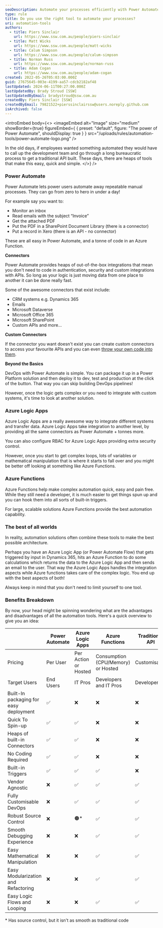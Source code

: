 ```yaml
---
seoDescription: Automate your processes efficiently with Power Automate, Azure Logic Apps, and Azure Functions, offering various connectors, custom integrations, and DevOps capabilities for seamless workflow management.
type: rule
title: Do you use the right tool to automate your processes?
uri: automation-tools
authors:
  - title: Piers Sinclair
    url: https://www.ssw.com.au/people/piers-sinclair
  - title: Matt Wicks
    url: https://www.ssw.com.au/people/matt-wicks
  - title: Calum Simpson
    url: https://www.ssw.com.au/people/calum-simpson
  - title: Norman Russ
    url: https://www.ssw.com.au/people/norman-russ
  - title: Adam Cogan
    url: https://www.ssw.com.au/people/adam-cogan
created: 2022-05-26T05:03:00.000Z
guid: 27675645-003e-4199-aa57-cdcb2182af48
lastUpdated: 2024-06-11T00:27:00.000Z
lastUpdatedBy: Brady Stroud [SSW]
lastUpdatedByEmail: bradystroud@ssw.com.au
createdBy: Piers Sinclair [SSW]
createdByEmail: 79821522+pierssinclairssw@users.noreply.github.com
isArchived: false
---
```


<introEmbed
  body={<>
<imageEmbed
  alt="Image"
  size="medium"
  showBorder={true}
  figureEmbed={ {
    preset: "default",
    figure: "The power of Power Automate",
    shouldDisplay: true
  } }
  src="/uploads/rules/automation-tools/power-automate-logo.png"
/>

In the old days, if employees wanted something automated they would have to call up the development team and go through a long bureaucratic process to get a traditional API built. These days, there are heaps of tools that make this easy, quick and simple.
  </>}
/>
### Power Automate

Power Automate lets power users automate away repeatable manual processes. They can go from zero to hero in under a day!

For example say you want to:

* Monitor an inbox
* Read emails with the subject “Invoice”
* Get the attached PDF
* Put the PDF in a SharePoint Document Library (there is a connector)
* Put a record in Xero (there is an API - no connector)

These are all easy in Power Automate, and a tonne of code in an Azure Function.

**Connectors**

Power Automate provides heaps of out-of-the-box integrations that mean you don't need to code in authentication, security and custom integrations with APIs. So long as your logic is just moving data from one place to another it can be done really fast.

Some of the awesome connectors that exist include:

* CRM systems e.g. Dynamics 365
* Emails
* Microsoft Dataverse
* Microsoft Office 365
* Microsoft SharePoint
* Custom APIs
  and more...

**Custom Connectors**

If the connector you want doesn't exist you can create custom connectors to access your favourite APIs and you can even [throw your own code into them](https://docs.microsoft.com/en-us/connectors/custom-connectors/write-code?WT.mc_id=DX-MVP-33518).

**Beyond the Basics**

DevOps with Power Automate is simple. You can package it up in a Power Platform solution and then deploy it to dev, test and production at the click of the button. That way you can skip building DevOps pipelines!

However, once the logic gets complex or you need to integrate with custom systems, it's time to look at another solution.

### Azure Logic Apps

Azure Logic Apps are a really awesome way to integrate different systems and transfer data. Azure Logic Apps take integration to another level, by providing all the same connectors as Power Automate + tonnes more.

You can also configure RBAC for Azure Logic Apps providing extra security control.

However, once you start to get complex loops, lots of variables or mathematical manipulation that is where it starts to fall over and you might be better off looking at something like Azure Functions.

### Azure Functions

Azure Functions help make complex automation quick, easy and pain free. While they still need a developer, it is much easier to get things spun up and you can hook them into all sorts of built-in triggers.

For large, scalable solutions Azure Functions provide the best automation capability.

### The best of all worlds

In reality, automation solutions often combine these tools to make the best possible architecture.

Perhaps you have an Azure Logic App (or Power Automate Flow) that gets triggered by input in Dynamics 365, hits an Azure Function to do some calculations which returns the data to the Azure Logic App and then sends an email to the user. That way the Azure Logic Apps handles the integration aspects while Azure functions takes care of the complex logic. You end up with the best aspects of both!

Always keep in mind that you don't need to limit yourself to one tool.

### Benefits Breakdown

By now, your head might be spinning wondering what are the advantages and disadvantages of all the automation tools. Here's a quick overview to give you an idea:

|                                        | Power Automate | Azure Logic Apps     | Azure Functions                    | Traditional API |
| -------------------------------------- | -------------- | -------------------- | ---------------------------------- | --------------- |
| Pricing                                | Per User       | Per Action or Hosted | Consumption (CPU/Memory) or Hosted | Customisable    |
| Target Users                           | End Users      | IT Pros              | Developers and IT Pros             | Developers      |
| Built-In packaging for easy deployment | ✅             | ❌                   | ❌                                 | ❌              |
| Quick To Spin-up                       | ✅             | ✅                   | ❌                                 | ❌              |
| Heaps of built-in Connectors           | ✅             | ✅                   | ❌                                 | ❌              |
| No Coding Required                     | ✅             | ✅                   | ❌                                 | ❌              |
| Built-in Triggers                      | ✅             | ✅                   | ✅                                 | ❌              |
| Vendor Agnostic                        | ❌             | ✅                   | ✅                                 | ✅              |
| Fully Customisable DevOps              | ❌             | ✅                   | ✅                                 | ✅              |
| Robust Source Control                  | ❌             | 🟠\*                 | ✅                                 | ✅              |
| Smooth Debugging Experience            | ❌             | ❌                   | ✅                                 | ✅              |
| Easy Mathematical Manipulation         | ❌             | ❌                   | ✅                                 | ✅              |
| Easy Modularization and Refactoring    | ❌             | ❌                   | ✅                                 | ✅              |
| Easy Logic Flows and Looping           | ❌             | ❌                   | ✅                                 | ✅              |

\* Has source control, but it isn't as smooth as traditional code
